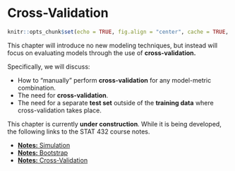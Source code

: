 # Cross-Validation

```r
knitr::opts_chunk$set(echo = TRUE, fig.align = "center", cache = TRUE, autodep = TRUE)
```

This chapter will introduce no new modeling techniques, but instead will focus on evaluating models through the use of **cross-validation.**

Specifically, we will discuss:

- How to "manually" perform **cross-validation** for any model-metric combination.
- The need for **cross-validation**.
- The need for a separate **test set** outside of the **training data** where cross-validation takes place.

This chapter is currently **under construction**. While it is being developed, the following links to the STAT 432 course notes.

- [**Notes:** Simulation](files/simulation.pdf)
- [**Notes:** Bootstrap](files/bootstrap.pdf)
- [**Notes:** Cross-Validation](files/cross-validation.pdf)
